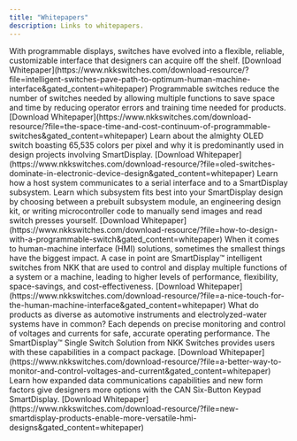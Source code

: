 ```yaml
---
title: "Whitepapers"
description: Links to whitepapers.
---
```

   

<CardGrid>
	<Card title="Intelligent Switches Pave Path To Optimum Human-Machine Interface">		
        With programmable displays, switches have evolved into a flexible, reliable, customizable interface that designers can acquire off the shelf.  
        [Download Whitepaper](https://www.nkkswitches.com/download-resource/?file=intelligent-switches-pave-path-to-optimum-human-machine-interface&gated_content=whitepaper)
	</Card>
	<Card title="The Space-Time (and cost) Continuum of Programmable Switches">
        Programmable switches reduce the number of switches needed by allowing multiple functions to save space and time by reducing operator errors and training time needed for products.  
		[Download Whitepaper](https://www.nkkswitches.com/download-resource/?file=the-space-time-and-cost-continuum-of-programmable-switches&gated_content=whitepaper)
	</Card>
	<Card title="OLED Switches Dominate in Electronic Device Design">
        Learn about the almighty OLED switch boasting 65,535 colors per pixel and why it is predominantly used in design projects involving SmartDisplay.  
		[Download Whitepaper](https://www.nkkswitches.com/download-resource/?file=oled-switches-dominate-in-electronic-device-design&gated_content=whitepaper)
	</Card>	
    <Card title="How to Design with a Programmable Switch">		
        Learn how a host system communicates to a serial interface and to a SmartDisplay subsystem. Learn which subsystem fits best into your SmartDisplay design by choosing between a prebuilt subsystem module, an engineering design kit, or writing microcontroller code to manually send images and read switch presses yourself.  
        [Download Whitepaper](https://www.nkkswitches.com/download-resource/?file=how-to-design-with-a-programmable-switch&gated_content=whitepaper)
	</Card>
	<Card title="A Nice Touch for the Human-Machine Interface">
        When it comes to human-machine interface (HMI) solutions, sometimes the smallest things have the biggest impact. A case in point are SmartDisplay™ intelligent switches from NKK that are used to control and display multiple functions of a system or a machine, leading to higher levels of performance, flexibility, space-savings, and cost-effectiveness.  
		[Download Whitepaper](https://www.nkkswitches.com/download-resource/?file=a-nice-touch-for-the-human-machine-interface&gated_content=whitepaper)
	</Card>
	<Card title="A Better Way to Monitor and Control Voltages and Current">
        What do products as diverse as automotive instruments and electrolyzed-water systems have in common? Each depends on precise monitoring and control of voltages and currents for safe, accurate operating performance. The SmartDisplay™ Single Switch Solution from NKK Switches provides users with these capabilities in a compact package.  
        [Download Whitepaper](https://www.nkkswitches.com/download-resource/?file=a-better-way-to-monitor-and-control-voltages-and-current&gated_content=whitepaper)
	</Card>
    <Card title="New SmartDisplay Products Enable More Versatile HMI Designs">
        Learn how expanded data communications capabilities and new form factors give designers more options with the CAN Six-Button Keypad SmartDisplay.  
		[Download Whitepaper](https://www.nkkswitches.com/download-resource/?file=new-smartdisplay-products-enable-more-versatile-hmi-designs&gated_content=whitepaper)
	</Card>	
</CardGrid>
